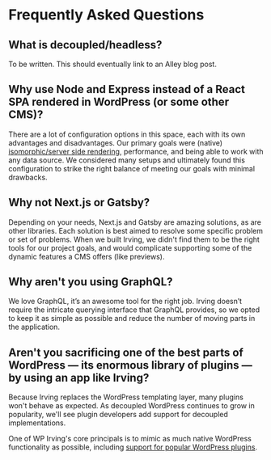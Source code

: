 <Meta title="Intro|Frequently Asked Questions" />

# Frequently Asked Questions

## What is decoupled/headless?
To be written. This should eventually link to an Alley blog post.

## Why use Node and Express instead of a React SPA rendered in WordPress (or some other CMS)?

There are a lot of configuration options in this space, each with its own advantages and disadvantages. Our primary goals were (native) [isomorphic/server side rendering](?path=/docs/concepts-server-side-rendering--page), performance, and being able to work with any data source. We considered many setups and ultimately found this configuration to strike the right balance of meeting our goals with minimal drawbacks.

## Why not Next.js or Gatsby?

Depending on your needs, Next.js and Gatsby are amazing solutions, as are other libraries. Each solution is best aimed to resolve some specific problem or set of problems. When we built Irving, we didn't find them to be the right tools for our project goals, and would complicate supporting some of the dynamic features a CMS offers (like previews).

## Why aren't you using GraphQL?

We love GraphQL, it’s an awesome tool for the right job. Irving doesn’t require the intricate querying interface that GraphQL provides, so we opted to keep it as simple as possible and reduce the number of moving parts in the application.

## Aren't you sacrificing one of the best parts of WordPress &mdash; its enormous library of plugins &mdash; by using an app like Irving?

Because Irving replaces the WordPress templating layer, many plugins won't behave as expected. As decoupled WordPress continues to grow in popularity, we'll see plugin developers add support for decoupled implementations.

One of WP Irving's core principals is to mimic as much native WordPress functionality as possible, including [support for popular WordPress plugins](?path=/docs/integrations-supported-wordpress-plugins--page).

